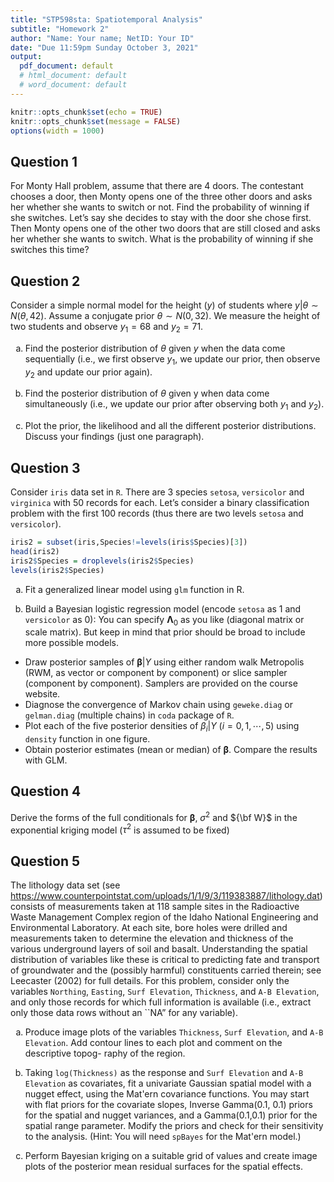 ```yaml
---
title: "STP598sta: Spatiotemporal Analysis"
subtitle: "Homework 2"
author: "Name: Your name; NetID: Your ID"
date: "Due 11:59pm Sunday October 3, 2021"
output:
  pdf_document: default
  # html_document: default
  # word_document: default
---
```


```r
knitr::opts_chunk$set(echo = TRUE)
knitr::opts_chunk$set(message = FALSE)
options(width = 1000)
```

## Question 1

For Monty Hall problem, assume that there are 4 doors. The contestant chooses a door, then Monty opens one of the three other doors and asks her whether she wants to switch or not. Find the probability of winning if she switches. Let's say she decides to stay with the door she chose first. Then Monty opens one of the other two doors that are still closed and asks her whether she wants to switch. What is the probability of winning if she switches this time?



## Question 2

Consider a simple normal model for the height $(y)$ of students where $y|\theta \sim N(\theta,42)$. Assume a conjugate prior $\theta \sim N(0,32)$. We measure the height of two students and observe $y_1 = 68$ and $y_2 = 71$.

(a) Find the posterior distribution of $\theta$ given $y$ when the data come sequentially (i.e., we first observe $y_1$, we update our prior, then observe $y_2$ and update our prior again).

(b) Find the posterior distribution of $\theta$ given y when data come simultaneously (i.e., we update our prior after observing both $y_1$ and $y_2$).

(c) Plot the prior, the likelihood and all the different posterior distributions. Discuss your findings (just one paragraph).


## Question 3

Consider `iris` data set in `R`. There are 3 species `setosa`, `versicolor` and `virginica` with 50 records for each. Let's consider a binary classification problem with the first 100 records (thus there are two levels `setosa` and `versicolor`).

```r
iris2 = subset(iris,Species!=levels(iris$Species)[3])
head(iris2)
iris2$Species = droplevels(iris2$Species)
levels(iris2$Species)
```

(a) Fit a generalized linear model using `glm` function in R.

(b) Build a Bayesian logistic regression model (encode `setosa` as 1 and `versicolor` as 0):
\begin{align*}
P[y=1] &= \frac{\exp(X\boldsymbol{\beta})}{1+\exp(X\beta)} \\
\boldsymbol{\beta} &\sim N({\bf 0}, \boldsymbol{\Lambda}_0)
\end{align*}
You can specify $\boldsymbol{\Lambda}_0$ as you like (diagonal matrix or scale matrix). But keep in mind that prior should be broad to include more possible models.

- Draw posterior samples of $\boldsymbol{\beta}|Y$ using either random walk Metropolis (RWM, as vector or component by component) or slice sampler (component by component). Samplers are provided on the course website.
- Diagnose the convergence of Markov chain using `geweke.diag` or `gelman.diag` (multiple chains) in `coda` package of `R`.
- Plot each of the five posterior densities of $\beta_i|Y$ ($i=0,1,\cdots,5$) using `density` function in one figure.
- Obtain posterior estimates (mean or median) of $\boldsymbol{\beta}$. Compare the results with GLM.


## Question 4

Derive the forms of the full conditionals for $\boldsymbol{\beta}$, $\sigma^2$ and ${\bf W}$ in the exponential kriging model ($\tau^2$ is assumed to be fixed)

\begin{align*}
{\bf Y} | \boldsymbol{\theta}, {\bf W}  &\sim N(X\boldsymbol{\beta}+{\bf W}, \tau^2 I) \\
{\bf W} | \sigma^2, \phi &\sim N({\bf 0}, \sigma^2 H(\phi) ) \\
p(\boldsymbol{\beta}, \sigma^2, \phi) &\propto \frac{p(\phi)}{(\sigma^2)^\alpha}
\end{align*}

## Question 5

The lithology data set (see [https://www.counterpointstat.com/uploads/1/1/9/3/119383887/lithology.dat](https://www.counterpointstat.com/uploads/1/1/9/3/119383887/lithology.dat)) consists of measurements taken at 118 sample sites in the Radioactive Waste Management Complex region of the Idaho National Engineering and Environmental Laboratory. At each site, bore holes were drilled and measurements taken to determine the elevation and thickness of the various underground layers of soil and basalt. Understanding the spatial distribution of variables like these is critical to predicting fate and transport of groundwater and the (possibly harmful) constituents carried therein; see Leecaster (2002) for full details. For this problem, consider only the variables `Northing`, `Easting`, `Surf Elevation`, `Thickness`, and `A-B Elevation`, and only those records for which full information is available (i.e., extract only those data rows without an ``NA" for any variable).

(a) Produce image plots of the variables `Thickness`, `Surf Elevation`, and `A-B Elevation`. Add contour lines to each plot and comment on the descriptive topog- raphy of the region.

(b) Taking `log(Thickness)` as the response and `Surf Elevation` and `A-B Elevation` as covariates, fit a univariate Gaussian spatial model with a nugget effect, using the Mat\'ern covariance functions. 
You may start with flat priors for the covariate slopes, Inverse Gamma(0.1, 0.1) priors for the spatial and nugget variances, and a Gamma(0.1,0.1) prior for the spatial range parameter. Modify the priors and check for their sensitivity to the analysis. (Hint: You will need `spBayes` for the Mat\'ern model.)

(c) Perform Bayesian kriging on a suitable grid of values and create image plots of the posterior mean residual surfaces for the spatial effects.